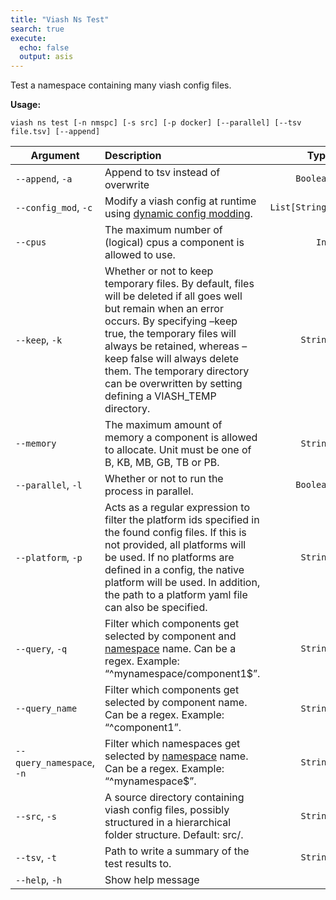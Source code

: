 ```yaml
---
title: "Viash Ns Test"
search: true
execute:
  echo: false
  output: asis
---
```


Test a namespace containing many viash config files.

**Usage:**

`viash ns test [-n nmspc] [-s src] [-p docker] [--parallel] [--tsv file.tsv] [--append]`

| Argument | Description | Type |
|-|:----|-:
| `--append`, `-a` | Append to tsv instead of overwrite | `Boolean` |
| `--config_mod`, `-c` | Modify a viash config at runtime using [dynamic config modding](/reference/config_mods/#). | `List[String]` |
| `--cpus` | The maximum number of (logical) cpus a component is allowed to use. | `Int` |
| `--keep`, `-k` | Whether or not to keep temporary files. By default, files will be deleted if all goes well but remain when an error occurs. By specifying --keep true, the temporary files will always be retained, whereas --keep false will always delete them. The temporary directory can be overwritten by setting defining a VIASH_TEMP directory. | `String` |
| `--memory` | The maximum amount of memory a component is allowed to allocate. Unit must be one of B, KB, MB, GB, TB or PB. | `String` |
| `--parallel`, `-l` | Whether or not to run the process in parallel. | `Boolean` |
| `--platform`, `-p` | Acts as a regular expression to filter the platform ids specified in the found config files. If this is not provided, all platforms will be used. If no platforms are defined in a config, the native platform will be used. In addition, the path to a platform yaml file can also be specified. | `String` |
| `--query`, `-q` | Filter which components get selected by component and [namespace](/guide/project/getting-started.html#grouping-components-in-namespaces) name. Can be a regex. Example: "^mynamespace/component1\$". | `String` |
| `--query_name` | Filter which components get selected by component name. Can be a regex. Example: "^component1". | `String` |
| `--query_namespace`, `-n` | Filter which namespaces get selected by [namespace](/guide/project/getting-started.html#grouping-components-in-namespaces) name. Can be a regex. Example: "^mynamespace\$". | `String` |
| `--src`, `-s` | A source directory containing viash config files, possibly structured in a hierarchical folder structure. Default: src/. | `String` |
| `--tsv`, `-t` | Path to write a summary of the test results to. | `String` |
| `--help`, `-h` | Show help message |  |


